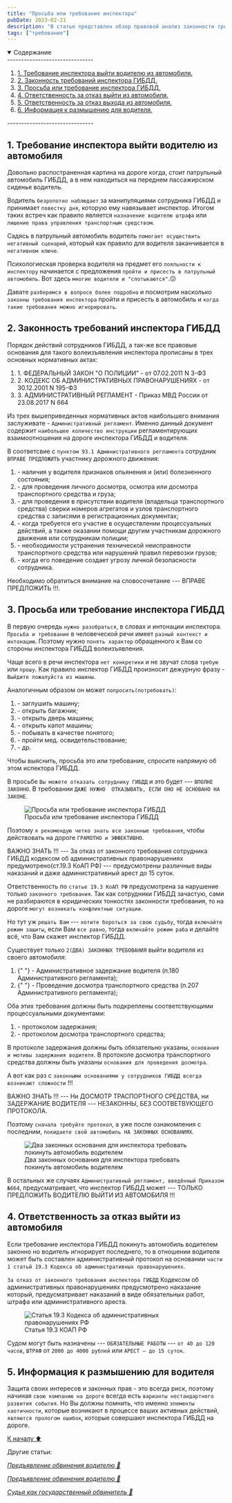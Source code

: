 ```yaml
---
title: "Просьба или требование инспектора"
pubDate: 2023-02-21
description: "В статье представлен обзор правовой анализ законности требования инспектора ГИБДД выйти из автомобиля водителя в момент остановке на дороге."
tags: ["требование"]
---
```


<details open>
  <summary>
    <span>Содержание</span>
  </summary>
  -------------------------------
  <ol>
    <li>
      <a href="#one">1. Требование инспектора выйти водителю из автомобиля.</a>
    </li>
    <li>
      <a href="#two">2. Законность требований инспектора ГИБДД.</a>
    </li>
    <li>
      <a href="#three">3. Просьба или требование инспектора ГИБДД.</a>
    </li>
    <li>
      <a href="#four">4. Ответственность за отказ выйти из автомобиля.</a>
    </li>
    <li>
      <a href="#five">5. Ответственность за отказ выхода из автомобиля.</a>
    </li>
    <li>
      <a href="#six">6. Информация к размышению для водителя.</a>
    </li>
  </ol>
  -------------------------------
</details>

<section id="one">

## **1. Требование инспектора выйти водителю из автомобиля**

Довольно распостраненная картина на дороге когда, стоит патрульный автомобиль ГИБДД, а в нем находиться на переднем пассажирском сиденье водитель.

Водитель `безропотно наблюдает` за манипуляциями сотрудника ГИБДД и принимает `повестку дня`, которую ему навязывает инспектор. Итогом таких встреч как правило является `назначение водителю штрафа` или `лишение права управления транспортным средством`.

Садясь в патрульный автомобиль водитель `помогает осуществить негативный сценарий`, который как правило для водителя заканчивается в `негативном ключе`.

Психологиеская проверка водителя на предмет его `лояльности к инспектору` начинается с предложения `пройти и присесть в патрульный автомобиль`. Вот здесь `многие водители и "спотыкаются"`.😕

Давате `разберемся в вопросе более подробно` и посмотрим насколько `законны требования инспектора` пройти и присесть в автомобиль и `когда такие требования можно игнорировать`.

</section>

<section id="two">

## **2. Законность требований инспектора ГИБДД**

Порядок действий сотрудников ГИБДД, а так-же все правовые основания для такого волеизъявления инспектора прописаны в трех основных нормативных актах:

<ol>
  <li>
    <a>1. ФЕДЕРАЛЬНЫЙ ЗАКОН "О ПОЛИЦИИ" - от 07.02.2011 N 3-ФЗ</a>
  </li>
  <li>
    <a>
      2. КОДЕКС ОБ АДМИНИСТРАТИВНЫХ ПРАВОНАРУШЕНИЯХ - от 30.12.2001 N 195-ФЗ
    </a>
  </li>
  <li>
    <a>3. АДМИНИСТРАТИВНЫЙ РЕГЛАМЕНТ - Приказ МВД России от 23.08.2017 N 664</a>
  </li>
</ol>

Из трех вышеприведенных нормативных актов наибольшего внимания заслуживате - `Административный регламент`. Именно данный документ содержит `наибольшее количество инструкции` регламентирующих взаимоотношения на дороге инспектора ГИБДД и водителя.

В соответсвие с `пунктом 93.1 Административного регламента` сотрудник `ВПРАВЕ ПРЕДЛОЖИТЬ` участнику дорожного движения:

<ol>
  <li>
    <a>
      - наличия у водителя признаков опьянения и (или) болезненного состояния;
    </a>
  </li>
  <li>
    <a>
      - для проведения личного досмотра, осмотра или досмотра транспортного
      средства и груза;
    </a>
  </li>
  <li>
    <a>
      - для проведения в присутствии водителя (владельца транспортного средства)
      сверки номеров агрегатов и узлов транспортного средства с записями в
      регистрационных документах;
    </a>
  </li>
  <li>
    <a>
      - когда требуется его участие в осуществлении процессуальных действий, а
      также оказании помощи другим участникам дорожного движения или сотрудникам
      полиции;
    </a>
  </li>
  <li>
    <a>
      - необходимости устранения технической неисправности транспортного
      средства или нарушений правил перевозки грузов;
    </a>
  </li>
  <li>
    <a> - когда его поведение создает угрозу личной безопасности сотрудника.</a>
  </li>
</ol>

Необходимо обратиться внимание на словосочетание --- <span class="alert">ВПРАВЕ ПРЕДЛОЖИТЬ !!!</span>.

</section>

<section id="three">

## **3. Просьба или требование инспектора ГИБДД**

В первую очередь `нужно разобраться`, в словах и интонации инспектора.
`Просьба и требование` в человеческой речи имеет `разный контекст и интонацию`. Поэтому нужно `понять характер` обращенного к Вам со стороны инспектора ГИБДД волеизъявления.

Чаще всего в речи инспектора `нет конкретики` и не звучат слова `требую` или `прошу`. Как правило инспектор ГИБДД произносит дежурную фразу - `Выйдите пожалуйста из машины`.

Аналогичным образом он может `попросить(потребовать)`:

<ol>
  <li>
    <a> - заглушить машину;</a>
  </li>
  <li>
    <a> - открыть багажник;</a>
  </li>
  <li>
    <a>- открыть дверь машины;</a>
  </li>
  <li>
    <a>- открыть капот машины;</a>
  </li>
  <li>
    <a>- побывать в качестве понятого;</a>
  </li>
  <li>
    <a>- пройти мед. освидетельствование;</a>
  </li>
  <li>
    <a>- др.</a>
  </li>
</ol>

Чтобы выяснить, просьба это или требование, спросите напрямую об этом испектора ГИБДД.

В просьбе `Вы можете отказать сотруднику ГИБДД` и это будет --- `ВПОЛНЕ ЗАКОННО`. В требовании `ДАЖЕ НУЖНО  ОТКАЗЫВАТЬ, ЕСЛИ ОНО НЕ ОСНОВАНО НА ЗАКОНЕ`.

<figure>
  <img
    src="/images/prosba-ili-trebovanie-inspektora/prosba_otkaz.jpg"
    alt="Просьба или требование инспектора ГИБДД"
  />
  <figcaption>Просьба или требование инспектора ГИБДД</figcaption>
</figure>

Поэтому `я рекомендую четко знать все законные требования`, чтобы действовать на дороге `ГРАМОТНО и ЭФФЕКТИВНО`.

<div class="zametka">
  <span class="italic">ВАЖНО ЗНАТЬ !!!</span> --- За отказ от законного
  требования сотрудника ГИБДД кодексом об административных правонарушениях
  предумотрено(ст.19.3 КоАП РФ) --- предусмотрены различные виды наказаний и
  даже административный арест до 15 суток.
</div>

Ответственность по `статье 19.3 КоАП РФ` предусмотрена за нарушение только `законного требования`. Так как сотрудники ГИБДД зачастую, сами не разбираются в юридических тонкостях законности требования, то на дороге `могут возникать конфликтные ситуации`.

Но тут уж `решать Вам` --- `хотите бороться за свою судьбу`, тогда `включайте режим защиты`, если Вам `все равно`, тогда `включайте режим раба` и делайте всё, что Вам скажет инспектор ГИБДД.

Существует только `2(ДВА) ЗАКОННЫХ ТРЕБОВАНИЯ` выйти водителя из своего автомобиля:

<ol>
  <li>
    <a>
      {" "}
      - Административное задержание водителя (п.180 Административного регламента);
    </a>
  </li>
  <li>
    <a>
      {" "}
      - Проведение досмотра транспортного средства (п.207 Административного регламента);
    </a>
  </li>
</ol>

Оба этих требования должны быть подкреплены соответствующими процессуальными документами:

<ol>
  <li>
    <a> - протоколом задержания;</a>
  </li>
  <li>
    <a> - протоколом досмотра транспортного средства;</a>
  </li>
</ol>

В протоколе задержания должны быть обязательно указаны, `основания и мотивы задержания водителя`.
В протоколе досмотра транспортного средства должны быть указаны `основания для проведения досмотра`.

А вот как раз с `законными основаниями у сотрудников ГИБДД всегда возникают сложности` !!!

<div class="zametka">
  <span class="italic">ВАЖНО ЗНАТЬ !!!</span> --- Ни ДОСМОТР ТРАСПОРТНОГО
  СРЕДСТВА, ни ЗАДЕРЖАНИЕ ВОДИТЕЛЯ --- НЕЗАКОННЫ, БЕЗ СООТВЕТВУЮЩЕГО ПРОТОКОЛА.
</div>

Поэтому `сначала требуйте протокол`, а уже после ознакомления с последним, `покидаете свой автомобиль НА ЗАКОННЫХ ОСНОВАНИЯХ`.

<figure>
  <img
    src="/images/prosba-ili-trebovanie-inspektora/dva_osnov.jpg"
    alt="Два законных основания для инспектора требовать покинуть автомобиль водителем"
  />
  <figcaption>
    Два законных основания для инспектора требовать покинуть автомобиль
    водителем
  </figcaption>
</figure>

В остальных же случаях `Административный регламент, введённый Приказом №664`, предусматривает, что инспектор ГИБДД может --- <span class="alert">ТОЛЬКО ПРЕДЛОЖИТЬ ВОДИТЕЛЮ ВЫЙТИ ИЗ АВТОМОБИЛЯ !!!</span>

</section>

<section id="four">

## **4. Ответственность за отказ выйти из автомобиля**

Если требование инспектора ГИБДД покинуть автомобиль водителем законно но водитель игнорирует последнего, то в отношении водителя может быть составлен административный протокол на основании `части 1 статьй 19.3 Кодекса об административных правонарушениях`.

`За отказ от законного требования инспектора ГИБДД` Кодексом об административных правонарушениях предусмотрено наказание который, предусматривает наказаний в виде обязательных работ, штрафа или административного ареста.

<figure>
  <img
    src="/images/prosba-ili-trebovanie-inspektora/19_3.jpg"
    alt="Статья 19.3 Кодекса об административных правонарушениях РФ"
  />
  <figcaption>Статья 19.3 КОАП РФ</figcaption>
</figure>

Судом могут быть назначены --- `ОБЯЗАТЕЛЬНЫЕ РАБОТЫ` --- `от 40 до 120 часов`, `ШТРАФ` от `2000 до 4000 рублей` или `АРЕСТ — до 15 суток`.

</section>

<section id="five">

## **5. Информация к размышению для водителя**

Защита своих интересов и законных прав - это всегда риск, поэтому начиная `свою компанию на дороге` всегда есть `варианты нестандартного развития события`. Но Вы должны помнить, что именно `элементы хаотичности`, которые возникают в процессе ваших активных действий, `являются прологом ошибок`, которые совершают инспектора ГИБДД на дороге.

</section>

<a href="#title" class="ArrowTop">
  К началу ⬆️
</a>
<br />

<p class="articles">Другие статьи:</p>

<div class="articles-list">

_[Предъявление обвинения водителю 📖](preduyavlenie-obvineniya-voditelyu)_

_[Предъявление обвинения водителю 📖](sudya-gosudarstvennyj-obvinitel)_

_[Судья как государственный обвинитель 📖](sudya-gosudarstvennyj-obvinitel)_

</div>
